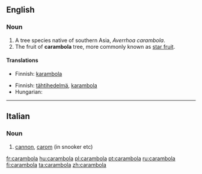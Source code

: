 {{wikipedia}}
==English==

===Noun===
{{en-noun}}

# A tree species native of southern Asia, ''Averrhoa carambola''.
# The fruit of '''carambola''' tree, more commonly known as [[star fruit]].

====Translations====
{{trans-top|tree}}
* Finnish: [[karambola]]
{{trans-mid}}
{{trans-bottom}}

{{trans-top|fruit}}
* Finnish: [[tähtihedelmä]], [[karambola]]
* Hungarian: {{t|hu|csillaggyümölcs}}
{{trans-mid}}
{{trans-bottom}}

----

==Italian==

===Noun===
{{it-noun|carambol|f|a|e}}

# [[cannon]], [[carom]] (in snooker etc)

[[fr:carambola]]
[[hu:carambola]]
[[pl:carambola]]
[[pt:carambola]]
[[ru:carambola]]
[[fi:carambola]]
[[ta:carambola]]
[[zh:carambola]]